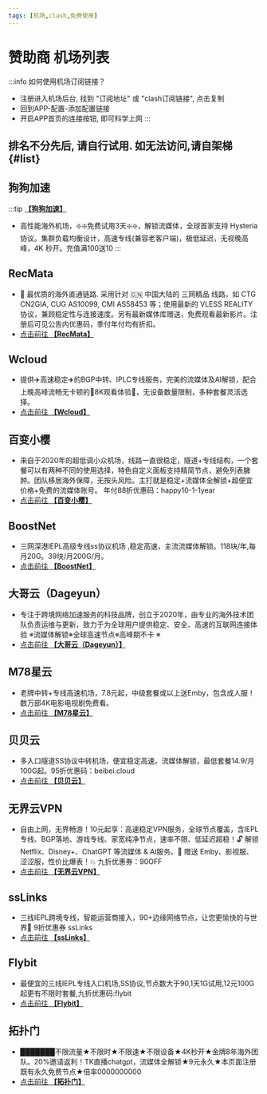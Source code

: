 ```yaml
---
tags: [机场,clash,免费使用]
---
```


# 赞助商 机场列表

:::info 如何使用机场订阅链接？
- 注册进入机场后台, 找到 "订阅地址" 或 "clash订阅链接", 点击复制
- 回到APP-配置-添加配置链接
- 开启APP首页的连接按钮, 即可科学上网
:::


## 排名不分先后, 请自行试用. 如无法访问,请自架梯 {#list}


<CountdownRedirect seconds={30} href="/newuser" title="新人礼 领取免流" />


<!-- ISP1 START -->

## 狗狗加速
:::tip [**【狗狗加速】**](https://1.x31415926.top/redir?i=3eb)

- 高性能海外机场，❇️❇️免费试用3天❇️❇️，解锁流媒体，全球首家支持 Hysteria 协议。集群负载均衡设计，高速专线(兼容老客户端)，极低延迟，无视晚高峰，4K 秒开。充值满100送10
:::

<!-- ISP1 END -->



<GoogleAd12 />


<!-- ISP2 START -->

## RecMata
- 🔗 最优质的海外直通链路. 采用针对 🇨🇳 中国大陆的 三网精品 线路，如 CTG CN2GIA,  CUG AS10099, CMI AS58453 等；使用最新的  VLESS REALITY 协议，兼顾稳定性与连接速度。另有最新媒体库赠送，免费观看最新影片。注册后可见公告内优惠码，季付年付均有折扣。
- [点击前往 **【RecMata】**](https://1.x31415926.top/redir?i=428)


## Wcloud
- 提供✈️高速稳定✈️的BGP中转、IPLC专线服务，完美的流媒体及AI解锁，配合上晚高峰流畅无卡顿的🏰8K观看体验🏰，无设备数量限制，多种套餐灵活选择。
- [点击前往 **【Wcloud】**](https://1.x31415926.top/redir?i=424)


## 百变小樱
- 来自于2020年的超低调小众机场，线路一直很稳定，隧道+专线结构，一个套餐可以有两种不同的使用选择，特色自定义面板支持精简节点，避免列表臃肿。团队移居海外保障，无按头风险。主打就是稳定+流媒体全解锁+超便宜价格+免费的流媒体账号。 年付88折优惠码：happy10-1-1year
- [点击前往 **【百变小樱】**](https://1.x31415926.top/redir?i=429)


## BoostNet
- 三网深港IEPL高级专线ss协议机场 ,稳定高速，主流流媒体解锁。118块/年,每月20G。39块/月200G/月。 
- [点击前往 **【BoostNet】**](https://1.x31415926.top/redir?i=42d)


## 大哥云（Dageyun）
- 专注于跨境网络加速服务的科技品牌，创立于2020年，由专业的海外技术团队负责运维与更新，致力于为全球用户提供稳定、安全、高速的互联网连接体验  ※流媒体解锁※全球高速节点※高峰期不卡 ※
- [点击前往 **【大哥云（Dageyun）】**](https://1.x31415926.top/redir?i=3ff)


## M78星云
- 老牌中转+专线高速机场，7.8元起，中级套餐或以上送Emby，包含成人服！数万部4K电影电视剧免费看。
- [点击前往 **【M78星云】**](https://1.x31415926.top/redir?i=42a)


## 贝贝云
- 多入口隧道SS协议中转机场，便宜稳定高速。流媒体解锁，最低套餐14.9/月100G起。95折优惠码：beibei.cloud
- [点击前往 **【贝贝云】**](https://1.x31415926.top/redir?i=42c)


## 无界云VPN
- 自由上网，无界畅游！10元起享：高速稳定VPN服务，全球节点覆盖，含IEPL专线、BGP落地、游戏专线、家宽纯净节点，速率不限、低延迟超稳！🔓 解锁 Netflix、Disney+、ChatGPT 等流媒体 &amp; AI服务。🎁 赠送 Emby、影视服、涩涩服，性价比爆表！💥 九折优惠券：90OFF
- [点击前往 **【无界云VPN】**](https://1.x31415926.top/redir?i=427)


## ssLinks
- 三线IEPL跨境专线，智能运营商接入，90+边缘网络节点，让您更愉快的与世界🤝 9折优惠券 ssLinks
- [点击前往 **【ssLinks】**](https://1.x31415926.top/redir?i=42e)


## Flybit
- 最便宜的三线IEPL专线入口机场,SS协议,节点数大于90,1天1G试用,12元100G起更有不限时套餐,九折优惠码:flybit
- [点击前往 **【Flybit】**](https://1.x31415926.top/redir?i=433)


## 拓扑门
- ███████不限流量★不限时★不限速★不限设备★4K秒开★金牌8年海外团队。20%邀请返利！TK直播chatgpt，流媒体全解锁★9元永久★本页面注册既有永久免费节点★倍率0000000000
- [点击前往 **【拓扑门】**](https://1.x31415926.top/redir?i=434)


<!-- ISP2 END -->


<GoogleAd13 />
